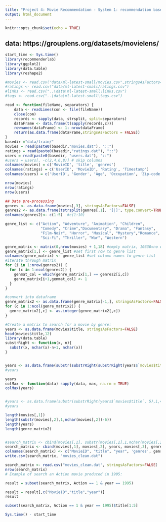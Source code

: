 ```yaml
---
title: "Project 4: Movie Recommendation - System 1: recommendation based on genres"
output: html_document
---
```


```r
knitr::opts_chunk$set(echo = TRUE)
```


## data: https://grouplens.org/datasets/movielens/

```r
start_time <- Sys.time()
library(recommenderlab)
library(ggplot2)
library(data.table)
library(reshape2)
```

```r
#movies <- read.csv("data/ml-latest-small/movies.csv",stringsAsFactors=FALSE)
#ratings <- read.csv("data/ml-latest-small/ratings.csv")
#links <- read.csv("..\data\ml-latest-small\links.csv")
#tags <- read.csv("..\data\ml-latest-small\tags.csv")
```


```r
read <- function(fileName, separators) {
    data <- readLines(con <- file(fileName))
    close(con)
    records <- sapply(data, strsplit, split=separators)
    dataFrame <- data.frame(t(sapply(records,c)))
    rownames(dataFrame) <- 1: nrow(dataFrame)
    return(as.data.frame(dataFrame,stringsAsFactors = FALSE))
}
basedir ="data/train/"
movies = read(paste0(basedir,"movies.dat"), "::")
ratings = read(paste0(basedir,"ratings.dat"), "::")
users = read(paste0(basedir, "users.dat"), "::")
#users = users[, -c(2,4,6,8)] # skip columns
colnames(movies) = c('MovieID', 'title', 'genres')
colnames(ratings) = c('UserID', 'MovieID', 'Rating', 'Timestamp')
colnames(users) = c('UserID', 'Gender', 'Age', 'Occupation', 'Zip-code')
```


```r
nrow(movies)
nrow(ratings)
nrow(users)

## Data pre-processing
genres <- as.data.frame(movies[,3], stringsAsFactors=FALSE)
genres2 <- as.data.frame(tstrsplit(genres[,1], '[|]', type.convert=TRUE), stringsAsFactors=FALSE)
colnames(genres2)<- c(1:5)  #c(1:10)

genre_list <- c("Action", "Adventure", "Animation", "Children", 
                "Comedy", "Crime","Documentary", "Drama", "Fantasy",
                "Film-Noir", "Horror", "Musical", "Mystery","Romance",
                "Sci-Fi", "Thriller", "War", "Western")

genre_matrix <- matrix(0,nrow(movies) + 1,18) #empty matrix, 10330=no of movies+1, 18=no of genres
genre_matrix[1,] <- genre_list #set first row to genre list
colnames(genre_matrix) <- genre_list #set column names to genre list
#iterate through matrix
for (i in 1:nrow(genres2)) {
  for (c in 1:ncol(genres2)) {
    genmat_col = which(genre_matrix[1,] == genres2[i,c])
    genre_matrix[i+1,genmat_col] <- 1
  }
}

#convert into dataframe
genre_matrix2 <- as.data.frame(genre_matrix[-1,], stringsAsFactors=FALSE) #remove first row, which was the genre list
for (c in 1:ncol(genre_matrix2)) {
  genre_matrix2[,c] <- as.integer(genre_matrix2[,c])
}

#Create a matrix to search for a movie by genre:
years <- as.data.frame(movies$title, stringsAsFactors=FALSE)
head(movies$title,12)
library(data.table)
substrRight <- function(x, n){
  substr(x, nchar(x)-n+1, nchar(x))
}


years <- as.data.frame(substr(substrRight(substrRight(years$`movies$title`, 6),5),1,4))
#years

years
colMax <- function(data) sapply(data, max, na.rm = TRUE)
colMax(years)


#years <- as.data.frame(substr(substrRight(years$`movies$title`, 5),1,4))
#years

length(movies[,1])
length(substr(movies[,2],1,nchar(movies[,2])-6))
length(years)
length(genre_matrix2)


#search_matrix <- cbind(movies[,1], substr(movies[,2],1,nchar(movies[,2])-6), years, movies[,3], genre_matrix2)
search_matrix <- cbind(movies[,1], movies[,2], years, movies[,3], genre_matrix2)
colnames(search_matrix) <- c("MovieID", "title", "year", 'genres', genre_list)
write.csv(search_matrix, "movies_clean.dat")

search_matrix <- read.csv("movies_clean.dat", stringsAsFactors=FALSE)
nrow(search_matrix)
# Example of search an Action movie produced in 1995:

result = subset(search_matrix, Action == 1 & year == 1995)

result = result[,c("MovieID","title","year")]
result

subset(search_matrix, Action == 1 & year == 1995)$title[1:5]
```





```r
Sys.time() - start_time
```